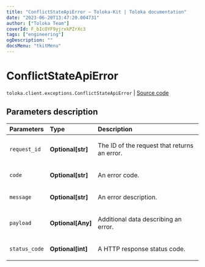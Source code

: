 ```yaml
---
title: "ConflictStateApiError — Toloka-Kit | Toloka documentation"
date: "2023-06-20T13:47:20.004731"
author: ["Toloka Team"]
coverId: F_bIcOYF9yjrxkPZrXc3
tags: ["engineering"]
ogDescription: ""
docsMenu: "tkitMenu"
---
```


# ConflictStateApiError

`toloka.client.exceptions.ConflictStateApiError` | [Source code](https://github.com/Toloka/toloka-kit/blob/v1.2.0/src/client/exceptions.py#L135)

## Parameters description

| Parameters | Type | Description |
| :----------| :----| :-----------|
`request_id`|**Optional\[str\]**|<p>The ID of the request that returns an error.</p>
`code`|**Optional\[str\]**|<p>An error code.</p>
`message`|**Optional\[str\]**|<p>An error description.</p>
`payload`|**Optional\[Any\]**|<p>Additional data describing an error.</p>
`status_code`|**Optional\[int\]**|<p>A HTTP response status code.</p>